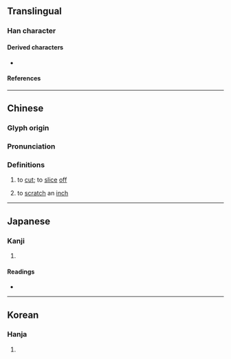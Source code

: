 {{character info}}
==Translingual==

===Han character===
{{Han char|rn=18|rad=刀|as=06|sn=8|four=42100|canj=GGLN|ids=⿰圭刂}}

====Derived characters====
* {{l|mul|𣓇}}

====References====
{{Han ref|kx=0138.410|dkj=01955|dj=0315.050|hdz=10332.120|uh=5232}}

----
==Chinese==
{{zh-forms}}

===Glyph origin===
{{Han etym}}

===Pronunciation===
{{zh-pron
|m=kuī
|c=gwai1
|mc=y
|oc=y
|cat=v
}}

===Definitions===
{{zh-hanzi}}

# {{lb|zh|literary}} to [[cut]]; to [[slice]] [[off]]
# {{lb|zh|colloquial}} to [[scratch]] an [[inch]]

----

==Japanese==

===Kanji===
{{ja-kanji|grade=|rs=刀06}}

# {{rfdef|ja|sort=刀06}}

====Readings====
* {{ja-readings|on=[[けい]] (kei), [[け]] (ke)|kun=[[さす]] (sasu), [[さく]] (saku), [[えぐる]] (eguru), [[ころす]] (korosu)}}

----

==Korean==

===Hanja===
{{ko-hanja|hangeul=규|rv=gyu|mr=kyu|y=kyu}}

# {{rfdef|ko|sort=刀06}}